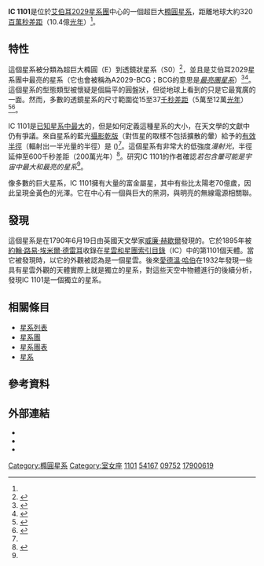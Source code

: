 {{Infobox galaxy
| name               = [[NGC天體表#IC天體|IC]] 1101
|image = [[File:Supergalaxia_IC_1101.png|400px]]
| caption = 從左到右依序為[[銀河系|銀河系]]、[[仙女座星系|仙女座星系]]、[[M87|M87]]、'''IC 1101''' 
| epoch              = [[曆元#儒略年和J2000|J2000]]
| constellation name = [[室女座|室女座]]
| ra                 = {{RA|15|10|56.1}}<ref name="ned">{{cite web |url=http://ned.ipac.caltech.edu/cgi-bin/objsearch?objname=IC+1101&extend=no&hconst=73&omegam=0.27&omegav=0.73&corr_z=1&out_csys=Equatorial&out_equinox=J2000.0&obj_sort=RA+or+Longitude&of=pre_text&zv_breaker=30000.0&list_limit=5&img_stamp=YES |title=NED results for object IC 1101 |work=NASA/IPAC Extragalactic Database |accessdate=11 November 2006 |archive-date=2019-02-12 |archive-url=https://web.archive.org/web/20190212011626/http://ned.ipac.caltech.edu/cgi-bin/objsearch?objname=IC+1101&extend=no&hconst=73&omegam=0.27&omegav=0.73&corr_z=1&out_csys=Equatorial&out_equinox=J2000.0&obj_sort=RA+or+Longitude&of=pre_text&zv_breaker=30000.0&list_limit=5&img_stamp=YES |dead-url=no }}</ref>
| dec                = {{DEC|+05|44|41}}<ref name="ned" />
| z                  = {{val|0.077947|0.000087}}<ref name="ned" />
| h_radial_v         = {{convert|23368|±|26|km/s|abbr=on}}<ref name="ned" />
| gal_v              = {{convert|23395|±|26|km/s|abbr=on}}<ref name="ned" />
| dist_ly            = {{val|10.45|0.73|u=[[光年|億光年]]}} <br/> ({{val|320.5|22.4|u=[[秒差距|Mpc]]}}){{hub|0.73}}<ref name="ned" />
| group_cluster      = [[阿貝爾2029|艾伯耳2029]]
| type               = E/S0<ref name="SIMBAD"/>
| size               = {{val|210|39|u= [[光年|Kly]]}} <br/> （{{val|65|12|u=[[秒差距#秒差距和千秒差距|kpc]]}}）[[有效半徑|有效半徑]]<ref name="Fisher1995">{{cite journal |title=Kinematics of 13 brightest cluster galaxies |journal=[[The_Astrophysical_Journal|The Astrophysical Journal]] |first1=David |last1=Fisher |first2=Garth |last2=Illingworth |first3=Marijn |last3=Franx |volume=438 |issue=2 |pages=539–562 |date=January 1995 |doi=10.1086/175100 |bibcode=1995ApJ...438..539F}}</ref><!-- 42 ± 8 arcsec from Fisher et al 1995, corresponding to 65 ± 12 kpc. 65*3.26 = 201.2, or 210 kly to the uncertainty --><!--Please see talk page discussion regarding the inaccuracy of 5.5 Mly. This is for the diffuse halo, which is not an accepted measure of galaxy size. The true size is somewhat ambiguous. Therefore, please do NOT either mention the 5.5 Mly size here, or say that this galaxy is the largest known.-->
| stars              = 100 兆 (10<sup>14</sup>)<!-- exponential value to disambiguate "trillion -->
| appmag_v           = 14.73<ref name="ned" />
| size_v             = 1'.2 × 0'.6<ref name="ned" />
| notes              = 
| names              = [[烏普薩拉星系總表|UGC]] 9752,<ref name="ned" /> [[主要星系目錄|PGC]] 54167,<ref name="ned" /> A2029-[[最亮團星系|BCG]]<ref name="ned" />
| references         = 
}}

'''IC 1101'''是位於[[阿貝爾2029|艾伯耳2029]][[星系團|星系團]]中心的一個超巨大[[橢圓星系|橢圓星系]]，距離地球大約320[[秒差距|百萬秒差距]]（10.4億[[光年|光年]]）<ref name="ned" />。

== 特性 ==
這個星系被分類為超巨大橢圓（E）到透鏡狀星系（S0）<ref name="SIMBAD">{{cite web |url=http://simbad.u-strasbg.fr/simbad/sim-id?Ident=IC+1101 |title=IC 1101 -- Brightest galaxy in a Cluster (BCG) |work=[[SIMBAD|SIMBAD]] |accessdate=21 December 2014 |archive-date=2018-09-08 |archive-url=https://web.archive.org/web/20180908063837/http://simbad.u-strasbg.fr/simbad/sim-id?Ident=IC+1101 |dead-url=no }}</ref>，並且是艾伯耳2029星系團中最亮的星系（它也會被稱為A2029-BCG；BCG的意思是''[[最亮團星系|最亮團星系]]''）<ref name="Lewis2003">{{cite journal |title=''Chandra'' Observations of A2029: The Dark Matter Profile Down to below 0.01''r''<sub>vir</sub> in an Unusually Relaxed Cluster |journal=[[The_Astrophysical_Journal|The Astrophysical Journal]] |first1=Aaron D. |last1=Lewis |first2=David A. |last2=Buote |first3=John T. |last3=Stocke |volume=586 |issue=1 |pages=135–142 |date=March 2003 |doi=10.1086/367556 |bibcode=2003ApJ...586..135L |arxiv=astro-ph/0209205}}</ref><ref name="science250_4980_539">{{cite journal |title=The central galaxy in Abell 2029 - an old supergiant |journal=[[Science_(journal)|Science]] |first1=Juan M. |last1=Uson |first2=Stephen P. |last2=Boughn |first3=Jeffrey R. |last3=Kuhn |volume=250 |issue=4980 |pages=539–540 |date=October 1990 |doi=10.1126/science.250.4980.539 |bibcode=1990Sci...250..539U}}</ref>。這個星系的型態類型被懷疑是個扁平的圓盤狀，但從地球上看到的只是它最寬廣的一面。然而，多數的透鏡星系的尺寸範圍從15至37[[秒差距|千秒差距]]（5萬至12萬[[光年|光年]]）<ref>{{cite web |url=http://cseligman.com/text/atlas/ngc0a.htm |title=NGC Objects: NGC 50 - 99 |series=Celestial Atlas |work=Cseligman.com |first=Courtney |last=Seligman |accessdate=14 April 2015 |archive-date=2018-10-24 |archive-url=https://web.archive.org/web/20181024090905/http://cseligman.com/text/atlas/ngc0a.htm |dead-url=no }}</ref><ref>{{specify|note=Where in the source is this stated?|date=January 2016}}</ref>。

IC 1101是[[巨大星系列表|已知星系中最大]]的，但是如何定義這種星系的大小，在天文學的文獻中仍有爭議。來自星系的藍光[[攝影乾版|攝影乾版]]（對恆星的取樣不包括擴散的暈）給予的[[有效半徑|有效半徑]]（輻射出一半光量的半徑）是{{val|65|12|u=kpc}} ({{val|212|39|u=thousand ly}})<ref name="Fisher1995" />。這個星系有非常大的低強度''漫射光''，半徑延伸至600千秒差距（200萬光年）<ref name="Uson1991">{{cite journal |title=Diffuse light in dense clusters of galaxies. I. ''R''-band observations of Abell 2029 |journal=[[The_Astrophysical_Journal|The Astrophysical Journal]] |first1=Juan M. |last1=Uson |first2=Stephen P. |last2=Boughn |first3=Jeffrey R. |last3=Kuhn |volume=369 |pages=46–53 |date=March 1991 |doi=10.1086/169737 |bibcode=1991ApJ...369...46U}}</ref>。研究IC 1101的作者確認''若包含暈可能是宇宙中最大和最亮的星系''<ref name="Uson1991" />。

像多數的巨大星系，IC 1101擁有大量的富金屬星，其中有些比太陽老70億歲，因此呈現金黃色的光澤。它在中心有一個與巨大的黑洞，與明亮的無線電源相關聯。

== 發現 ==
這個星系是在1790年6月19日由英國天文學家[[威廉·赫歇爾|威廉·赫歇爾]]發現的。它於1895年被[[約翰·路易·埃米爾·德雷耳|約翰·路易·埃米爾·德雷耳]]收錄在[[NGC天體表#IC天體|星雲和星團索引目錄]]（IC）中的第1101個天體。當它被發現時，以它的外觀被認為是一個星雲。後來[[愛德溫·哈伯|愛德溫·哈伯]]在1932年發現一些具有星雲外觀的天體實際上就是獨立的星系，對這些天空中物體進行的後續分析，發現IC 1101是一個獨立的星系。

== 相關條目 ==
*[[星系列表|星系列表]]
*[[星系團|星系團]]
*[[星系團表|星系團表]]
*[[星系|星系]]

== 參考資料 ==
{{reflist}}

== 外部連結 ==
* {{cite news |url=http://www.nytimes.com/1990/10/26/us/sighting-of-largest-galaxy-hints-clues-on-the-clustering-of-matter.html |title=Sighting of Largest Galaxy Hints Clues on the Clustering of Matter |work=[[The_New_York_Times|The New York Times]] |first=John Noble |last=Wilford |date=26 October 1990 |accessdate=2016-04-14 |archive-date=2016-03-06 |archive-url=https://web.archive.org/web/20160306164259/http://www.nytimes.com/1990/10/26/us/sighting-of-largest-galaxy-hints-clues-on-the-clustering-of-matter.html |dead-url=no }}
* {{cite web |url=http://apod.nasa.gov/apod/ap120312.html |title=The Scale of the Universe - Interactive |work=[[Astronomy_Picture_of_the_Day|Astronomy Picture of the Day]] |date=12 March 2012 |accessdate=2016-04-14 |archive-date=2012-03-14 |archive-url=https://web.archive.org/web/20120314141452/http://apod.nasa.gov/apod/ap120312.html |dead-url=no }}
* {{WikiSky}}

{{Sky|15|10|56.1|+|05|44|41|1}}

[[Category:橢圓星系|Category:橢圓星系]]
[[Category:室女座|Category:室女座]]
[[Category:IC天體|1101]]
[[Category:PGC天體|54167]]
[[Category:UGC天體|09752]]
[[Category:1790年發現的天體|17900619]]